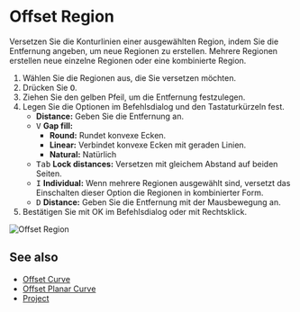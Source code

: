 
# Offset Region

<Reference shortcut="O" command="Offset Region" button="Rechts der Befehlsleiste" />

Versetzen Sie die Konturlinien einer ausgewählten Region, indem Sie die Entfernung angeben, um neue Regionen zu erstellen. Mehrere Regionen erstellen neue einzelne Regionen oder eine kombinierte Region.

1. Wählen Sie die Regionen aus, die Sie versetzen möchten.
2. Drücken Sie <kbd>O</kbd>.
3. Ziehen Sie den gelben Pfeil, um die Entfernung festzulegen.
4. Legen Sie die Optionen im Befehlsdialog und den Tastaturkürzeln fest.
   - **Distance:** Geben Sie die Entfernung an.
   - <kbd>V</kbd> **Gap fill:** 
        - **Round:** Rundet konvexe Ecken. 
        - **Linear:** Verbindet konvexe Ecken mit geraden Linien. 
        - **Natural:** Natürlich    
   - <kbd>Tab</kbd> **Lock distances:** Versetzen mit gleichem Abstand auf beiden Seiten.
   - <kbd>I</kbd> **Individual:** Wenn mehrere Regionen ausgewählt sind, versetzt das Einschalten dieser Option die Regionen in kombinierter Form.
   - <kbd>D</kbd> **Distance:** Geben Sie die Entfernung mit der Mausbewegung an.
5. Bestätigen Sie mit OK im Befehlsdialog oder mit Rechtsklick.

![Offset Region](/img/offset-region.gif)

## See also
- [Offset Curve](./offset-curve)
- [Offset Planar Curve](./offset-planar-curve)
- [Project](./project)